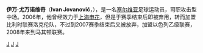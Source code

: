 {{blpunsourced|time=2017-08-20T05:29:20+00:00}}
{{expand|time=2017-08-20T05:29:20+00:00}}
{{Football player infobox
| playername=伊万·尤万诺维奇 
| image =
| fullname=伊万·尤万诺维奇
| englishfullname =Ivan Jovanović
| nickname=
| dateofbirth = {{birth date and age|1978|12|1}}
| cityofbirth =
| countryofbirth = [[南斯拉夫|前南斯拉夫]][[莱斯科瓦茨|Leskovac]]
| height ={{height|m=1.74}} 
| currentclub  =
| clubnumber = 
| position =中场
| youthyears =  
| youthclubs =
| years =?-2002年<br/>2002－2003年<br/>2003－2004年<br/>2004－2005年<br/>2005－2006年<br/>2006年<br/>2007年<br/>2007年<br/>2008年<br/>2008-2009年<br/>2009-
| clubs = {{flagicon|Serbia}} [[拉德足球俱樂部|拉德]]<br/>{{flagicon|Serbia}} [[澤蒙足球會|泽蒙]]<br/>{{flagicon|Serbia}} {{link-en|奥比利奇|FK Obilic}}<br/>{{flagicon|Serbia}} [[OFK貝爾格萊德|OFK贝尔格莱德]]<br/>{{flagicon|Serbia}} [[沃日多瓦茨足球俱樂部|瓦兹多瓦克]]<br/>{{flagicon|CHN}} [[上海申花|上海申花]]<br/>{{flagicon|Belgium}} [[东佛兰德洛克伦体育俱乐部|洛克伦]]<br/>{{flagicon|Israel}} [[比亞斯華夏普爾足球會|Be'er Sheva]]<br/>{{flagicon|Macedonia}} [[拉博特尼基足球俱樂部|Rabotnicki]]<br/>{{flagicon|Macedonia}} [[瓦爾達足球俱樂部|瓦尔达]]<br>{{flagicon|Serbia}}{{link-en|沙迪特|FK Smederevo}}
| caps(goals) =<br/><br/><br/><br/><br/>{{0}}20{{0}}(3)
| nationalyears =
| nationalteam =
| nationalcaps(goals) =
|}}
'''伊万·尤万诺维奇'''（'''Ivan Jovanović'''，{{bd|1978年|12月1日|||J}}），是一名[[塞尔维亚|塞尔维亚]]足球运动员，司职攻击型中场。2006年，他曾经效力于[[上海申花|上海申花]]，但是于赛季结束后即被弃用，转而加盟比利时联赛洛克伦队，不过到2007赛季结束后又被放弃，加盟以色列乙级联赛，2008年来到马其顿联赛。

[[Category:塞尔维亚足球运动员|J]]
[[Category:上海申花球员|J]]
[[Category:中国外籍足球运动员|J]]